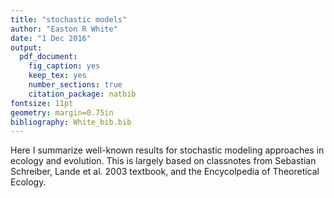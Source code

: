 ```yaml
---
title: "stochastic models"
author: "Easton R White"
date: "1 Dec 2016"
output:
  pdf_document:
    fig_caption: yes
    keep_tex: yes
    number_sections: true
    citation_package: natbib
fontsize: 11pt
geometry: margin=0.75in
bibliography: White_bib.bib
---
```


Here I summarize well-known results for stochastic modeling approaches in ecology and evolution. This is largely based on classnotes from Sebastian Schreiber, Lande et al. 2003 textbook, and the Encycolpedia of Theoretical Ecology. 